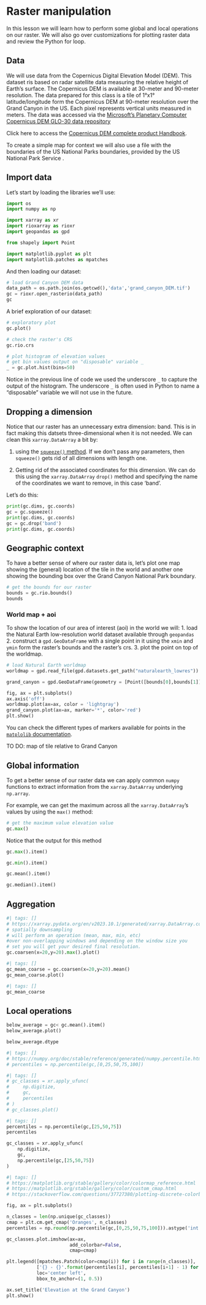 # Raster manipulation

In this lesson we will learn how to perform some global and local operations on our raster. 
We will also go over customizations for plotting raster data and review the Python for loop.

## Data
<!-- https://upload.wikimedia.org/wikipedia/commons/b/bb/Grand_Canyon_National_Park_06.jpg-->

We will use data from the Copernicus Digital Elevation Model (DEM).
This dataset ris based on radar satellite data measuring the relative height of Earth's surface. 
The Copernicus DEM is available at 30-meter and 90-meter resolution.
The data prepared for this class is a tile of 1°x1° latitude/longitude form the Copernicus DEM at 90-meter resolution over the Grand Canyon in the US. 
Each pixel represents vertical units measured in meters. 
The data was accessed via the [Microsoft’s Planetary Computer Copernicus DEM GLO-30 data repository](https://planetarycomputer.microsoft.com/dataset/cop-dem-glo-30#overview)

Click here to access the [Copernicus DEM complete product Handbook](https://object.cloud.sdsc.edu/v1/AUTH_opentopography/www/metadata/Copernicus_metadata.pdf).

To create a simple map for context we will also use a file with the boundaries of the US National Parks boundaries, provided by the US National Park Service [](https://public-nps.opendata.arcgis.com/datasets/nps::nps-boundary-4/about).

## Import data
Let’s start by loading the libraries we’ll use:

```python
import os
import numpy as np

import xarray as xr
import rioxarray as rioxr
import geopandas as gpd

from shapely import Point

import matplotlib.pyplot as plt
import matplotlib.patches as mpatches
```

And then loading our dataset:
```python
# load Grand Canyon DEM data
data_path = os.path.join(os.getcwd(),'data','grand_canyon_DEM.tif')
gc = rioxr.open_rasterio(data_path)
gc
```

A brief exploration of our dataset:
```python
# exploratory plot
gc.plot()
```

```python
# check the raster's CRS
gc.rio.crs
```

```python
# plot histogram of elevation values
# get bin values output on "disposable" variable _ 
_ = gc.plot.hist(bins=50)
```

Notice in the previous line of code we used the underscore `_` to capture the output of the histogram. 
The underscore `_` is often used in Python to name a "disposable" variable we will not use in the future. 

## Dropping a dimension

Notice that our raster has an unnecessary extra dimension: band. 
This is in fact making this datsets three-dimensional when it is not needed. 
We can clean this `xarray.DataArray` a bit by:

1. using the [`squeeze()` method](https://docs.xarray.dev/en/stable/generated/xarray.DataArray.squeeze.html).
If we don't pass any parameters, then `squeeze()` gets rid of all dimensions with length one.

2. Getting rid of the associated coordinates for this dimension. 
We can do this using the `xarray.DataArray` `drop()` method and specifying the name of the coordinates we want to remove, in this case 'band'.

Let's do this:
```python
print(gc.dims, gc.coords)
gc = gc.squeeze()
print(gc.dims, gc.coords)
gc = gc.drop('band')
print(gc.dims, gc.coords)
```

## Geographic context

To have a better sense of where our raster data is, let's plot one map showing the (general) location of the tile in the world and another one showing the bounding box over the Grand Canyon National Park boundary.

```python
# get the bounds for our raster
bounds = gc.rio.bounds()
bounds
```

### World map + aoi
To show the location of our area of interest (aoi) in the world we will:
1. load the Natural Earth low-resolution world dataset available through `geopandas`
2. construct a `gpd.GeoDataFrame` with a single point in it using the `xmin` and `ymin` form the raster's bounds and the raster's crs.
3. plot the point on top of the worldmap. 

```python
# load Natural Earth worldmap
worldmap = gpd.read_file(gpd.datasets.get_path("naturalearth_lowres"))

grand_canyon = gpd.GeoDataFrame(geometry = [Point([bounds[0],bounds[1]])], crs=gc.crs)

fig, ax = plt.subplots()
ax.axis('off')
worldmap.plot(ax=ax, color = 'lightgray')
grand_canyon.plot(ax=ax, marker='*', color='red')
plt.show()
```

You can check the different types of markers available for points in the [`matplolib` documentation](https://matplotlib.org/stable/api/_as_gen/matplotlib.pyplot.plot.html).

TO DO: map of tile relative to Grand Canyon

## Global information

To get a better sense of our raster data we can apply common `numpy` functions to extract information from the `xarray.DataArray` underlying `np.array`.

For example, we can get the maximum across all the `xarray.DataArray`'s values by using the `max()` method:
```python
# get the maximum value elevation value
gc.max()
```

Notice that the output for this method 

```python
gc.max().item()
```

```python
gc.min().item()
```

```python
gc.mean().item()
```

```python
gc.median().item()
```

## Aggregation

```python
#| tags: []
# https://xarray.pydata.org/en/v2023.10.1/generated/xarray.DataArray.coarsen.html
# spatially downsampling
# will perform an operation (mean, max, min, etc) 
#over non-overlapping windows and depending on the window size you
# set you will get your desired final resolution.
gc.coarsen(x=20,y=20).max().plot()
```

```python
#| tags: []
gc_mean_coarse = gc.coarsen(x=20,y=20).mean()
gc_mean_coarse.plot()
```

```python
#| tags: []
gc_mean_coarse
```


## Local operations
```python
below_average = gc< gc.mean().item()
below_average.plot()
```

```python
below_average.dtype
```


```python
#| tags: []
# https://numpy.org/doc/stable/reference/generated/numpy.percentile.html
# percentiles = np.percentile(gc,[0,25,50,75,100])
```

```python
#| tags: []
# gc_classes = xr.apply_ufunc(
#     np.digitize,
#     gc,
#     percentiles
# )
# gc_classes.plot()
```

```python
#| tags: []
percentiles = np.percentile(gc,[25,50,75])
percentiles
```

```python
gc_classes = xr.apply_ufunc(
    np.digitize,
    gc,
    np.percentile(gc,[25,50,75])
)
```

```python
#| tags: []
# https://matplotlib.org/stable/gallery/color/colormap_reference.html
# https://matplotlib.org/stable/gallery/color/custom_cmap.html
# https://stackoverflow.com/questions/37727380/plotting-discrete-colorbar-in-legend-style-using-matplotlib

fig, ax = plt.subplots()

n_classes = len(np.unique(gc_classes))
cmap = plt.cm.get_cmap('Oranges', n_classes)
percentiles = np.round(np.percentile(gc,[0,25,50,75,100])).astype('int')

gc_classes.plot.imshow(ax=ax, 
                       add_colorbar=False, 
                       cmap=cmap)

plt.legend([mpatches.Patch(color=cmap(i)) for i in range(n_classes)],
           ['{} - {}'.format(percentiles[i], percentiles[i+1] - 1) for i in range(len(percentiles)-1)],
           loc='center left',  
           bbox_to_anchor=(1, 0.5))

ax.set_title('Elevation at the Grand Canyon')
plt.show()
```